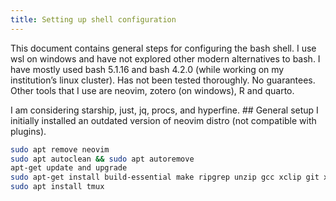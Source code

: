```yaml
---
title: Setting up shell configuration
---
```


This document contains general steps for configuring the bash shell. I use wsl on windows and have not explored other modern alternatives to bash.
I have mostly used bash 5.1.16 and bash 4.2.0 (while working on my institution's linux cluster).
Has not been tested thoroughly. No guarantees.
Other tools that I use are neovim, zotero (on windows), R and quarto.

I am considering starship, just, jq, procs, and hyperfine.
## General setup
I initially installed an outdated version of neovim distro (not compatible with plugins).
```bash
sudo apt remove neovim
sudo apt autoclean && sudo apt autoremove
apt-get update and upgrade
sudo apt-get install build-essential make ripgrep unzip gcc xclip git xsel wslu fzf bat
sudo apt install tmux
```


